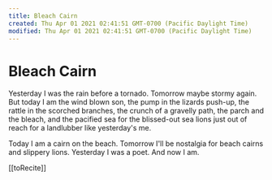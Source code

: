 ```yaml
---
title: Bleach Cairn
created: Thu Apr 01 2021 02:41:51 GMT-0700 (Pacific Daylight Time)
modified: Thu Apr 01 2021 02:41:51 GMT-0700 (Pacific Daylight Time)
---
```

# Bleach Cairn

Yesterday I was the rain before a tornado.
Tomorrow maybe stormy again.
But today I am the wind blown son,
the pump in the lizards push-up,
the rattle in the scorched branches, 
the crunch of a gravelly path,
the parch and the bleach,
and the pacified sea
for the blissed-out sea lions 
just out of reach
for a landlubber
like yesterday's me.
 
Today I am a cairn on the beach.
Tomorrow I'll be nostalgia for beach cairns and slippery lions.
Yesterday I was a poet.
And now I am.

[[toRecite]]